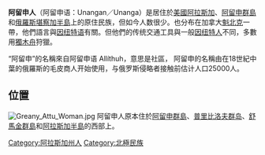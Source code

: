 {{expand|time=2015-03-05T17:53:30+00:00}}
{{unreferenced|time=2015-03-05T17:53:30+00:00}}
{{Infobox Ethnic group
|group     = Aleut
|image     = [[File:aleut.jpg|250px]]<br />阿留申人傳統服飾
|pop       = 17,000 - 18,000
|region1   = {{flagcountry|United States}}
|pop1      = 17,000
|ref1      = 
|region2   = {{flagcountry|Russia}}
|pop2      = 700
|ref2      =
|languages = [[英語|英語]]、[[俄語|俄語]]、[[阿留申語|阿留申語]]
|religions = [[基督教|基督教]]、[[薩滿教|薩滿教]]
|related-c = [[因紐特人|因紐特人]]}}
'''阿留申人'''（阿留申语：Unangan／Unanga）是居住於[[美國|美國]][[阿拉斯加|阿拉斯加]]、[[阿留申群島|阿留申群島]]和[[俄羅斯|俄羅斯]][[堪察加半島|堪察加半島]]上的原住民族，但如今人数很少。也分布在加拿大[[魁北克|魁北克]]一帶，他們語言與[[因纽特语|因纽特语]]有關。但他們的传统交通工具與一般[[因纽特人|因纽特人]]不同，多數用[[獨木舟|獨木舟]]狩獵。

“阿留申”的名稱來自阿留申语 Allíthuh，意思是社區， 阿留申的名稱由在18世紀中葉的俄羅斯的毛皮商人开始使用，与俄罗斯侵略者接触前估计人口25000人。

== 位置 ==
[[File:Greany_Attu_Woman.jpg|thumb]]
阿留申人原本住於[[阿留申群島|阿留申群島]]、[[普里比洛夫群岛|普里比洛夫群岛]]、[[舒馬金群島|舒馬金群島]]和[[阿拉斯加半島|阿拉斯加半島]]的西部上。

{{俄羅斯民族}}

{{Authority control}}
{{民族小作品}}

[[Category:阿拉斯加州人|Category:阿拉斯加州人]]
[[Category:北極民族|Category:北極民族]]